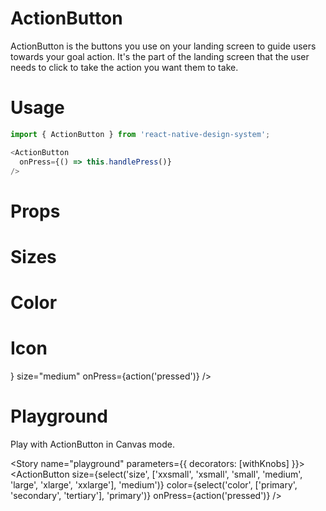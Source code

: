 
<Meta title="Design System|ActionButton" component={ActionButton} />

# ActionButton
ActionButton is the buttons you use on your landing screen to guide users towards your goal action. It's the part of the landing screen that the user needs to click to take the action you want them to take.

# Usage
```js
import { ActionButton } from 'react-native-design-system';

<ActionButton
  onPress={() => this.handlePress()}  
/>
```

# Props

<Props of={ActionButton} />

# Sizes

<Preview>
  <Story name="sizes">
    <Inline>
      <ActionButton size="xxlarge" onPress={action('pressed')} />
      <ActionButton size="xlarge" onPress={action('pressed')} />
      <ActionButton size="large" onPress={action('pressed')} />
      <ActionButton size="medium" onPress={action('pressed')} />
      <ActionButton size="small" onPress={action('pressed')} />
      <ActionButton size="xsmall" onPress={action('pressed')} />
      <ActionButton size="xxsmall" onPress={action('pressed')} />
  </Inline>
  </Story>
</Preview>

# Color

<Preview>
  <Story name="color">
    <Inline>
      <ActionButton color="primary" size="medium" onPress={action('pressed')} />
      <ActionButton color="secondary" size="medium" onPress={action('pressed')} />
      <ActionButton color="tertiary" size="medium" onPress={action('pressed')} />
    </Inline>
  </Story>
</Preview>

# Icon

<Preview>
  <Story name="icon">
    <ActionButton
      icon={<Feather
            name="chevron-up"
            size={26}
            color="white" />}
      size="medium"
      onPress={action('pressed')}
    />
  </Story>
</Preview>

# Playground

Play with ActionButton in Canvas mode.

<Story name="playground" parameters={{ decorators: [withKnobs] }}>
  <ActionButton
    size={select('size', ['xxsmall', 'xsmall', 'small', 'medium', 'large', 'xlarge', 'xxlarge'], 'medium')}
    color={select('color', ['primary', 'secondary', 'tertiary'], 'primary')}
    onPress={action('pressed')}
  />
</Story>
